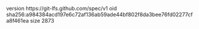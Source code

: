version https://git-lfs.github.com/spec/v1
oid sha256:a984384acd197e6c72af136ab59ade44bf802f8da3bee76fd02277cfa8f461ea
size 2873
